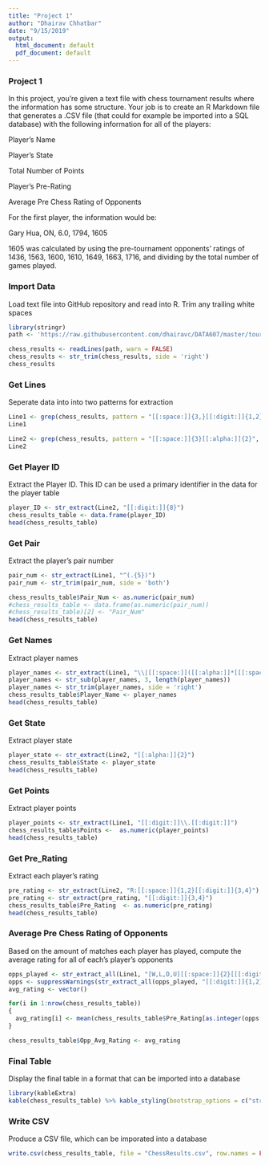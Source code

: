 ---
title: "Project 1"
author: "Dhairav Chhatbar"
date: "9/15/2019"
output:
  html_document: default
  pdf_document: default
---


### Project 1

In this project, you’re given a text file with chess tournament results where the information has some structure. Your job is to create an R Markdown file that generates a .CSV file (that could for example be imported into a SQL database) with the following information for all of the players:

Player’s Name

Player’s State

Total Number of Points

Player’s Pre-Rating

Average Pre Chess Rating of Opponents

For the first player, the information would be:

Gary Hua, ON, 6.0, 1794, 1605

1605 was calculated by using the pre-tournament opponents’ ratings of 1436, 1563, 1600, 1610, 1649, 1663, 1716, and dividing by the total number of games played.

### Import Data
Load text file into GitHub repository and read into R. Trim any trailing white spaces
```{r Import}
library(stringr)
path <- 'https://raw.githubusercontent.com/dhairavc/DATA607/master/tournamentinfo.txt'

chess_results <- readLines(path, warn = FALSE)
chess_results <- str_trim(chess_results, side = 'right')
chess_results

```

### Get Lines
Seperate data into into two patterns for extraction
``` {r Names}
Line1 <- grep(chess_results, pattern = "[[:space:]]{3,}[[:digit:]]{1,2}", value = TRUE)
Line1

Line2 <- grep(chess_results, pattern = "[[:space:]]{3}[[:alpha:]]{2}", value = TRUE)
Line2
```

### Get Player ID
Extract the Player ID. This ID can be used a primary identifier in the data for the player table
``` {r Player ID}
player_ID <- str_extract(Line2, "[[:digit:]]{8}")
chess_results_table <- data.frame(player_ID)
head(chess_results_table)

```

### Get Pair
Extract the player's pair number
``` {r pair}

pair_num <- str_extract(Line1, "^(.{5})")
pair_num <- str_trim(pair_num, side = 'both')

chess_results_table$Pair_Num <- as.numeric(pair_num)
#chess_results_table <- data.frame(as.numeric(pair_num))
#chess_results_table)[2] <- "Pair_Num"
head(chess_results_table)

```


### Get Names
Extract player names
``` {r P Names}
player_names <- str_extract(Line1, "\\|[[:space:]]([[:alpha:]]*[[[:space:]]|[[:punct:]]])*[[:space:]]")
player_names <- str_sub(player_names, 3, length(player_names))
player_names <- str_trim(player_names, side = 'right')
chess_results_table$Player_Name <- player_names
head(chess_results_table)

```

### Get State
Extract player state
```{r getState}
player_state <- str_extract(Line2, "[[:alpha:]]{2}")
chess_results_table$State <- player_state
head(chess_results_table)

```




### Get Points
Extract player points
``` {r points}
player_points <- str_extract(Line1, "[[:digit:]]\\.[[:digit:]]")
chess_results_table$Points <-  as.numeric(player_points)
head(chess_results_table)


```

### Get Pre_Rating
Extract each player's rating
``` {r pre Rating}
pre_rating <- str_extract(Line2, "R:[[:space:]]{1,2}[[:digit:]]{3,4}")
pre_rating <- str_extract(pre_rating, "[[:digit:]]{3,4}")
chess_results_table$Pre_Rating  <- as.numeric(pre_rating)
head(chess_results_table)
```



### Average Pre Chess Rating of Opponents
Based on the amount of matches each player has played, compute the average rating for all of each's player's opponents
``` {r Average Pre Chess Rating of Opponents, fig.width=52}
opps_played <- str_extract_all(Line1, "[W,L,D,U][[:space:]]{2}[[[:digit:]][[:space:]]][[:digit:]]")
opps <- suppressWarnings(str_extract_all(opps_played, "[[:digit:]]{1,2}"))
avg_rating <- vector()

for(i in 1:nrow(chess_results_table))
{
  avg_rating[i] <- mean(chess_results_table$Pre_Rating[as.integer(opps[[i]])])
}

chess_results_table$Opp_Avg_Rating <- avg_rating

```

### Final Table
Display the final table in a format that can be imported into a database
``` {r Finaltable, width = 8}
library(kableExtra)
kable(chess_results_table) %>% kable_styling(bootstrap_options = c("striped", "hover"))


```

### Write CSV
Produce a CSV file, which can be imporated into a database
```{r CSV}
write.csv(chess_results_table, file = "ChessResults.csv", row.names = FALSE )

```


